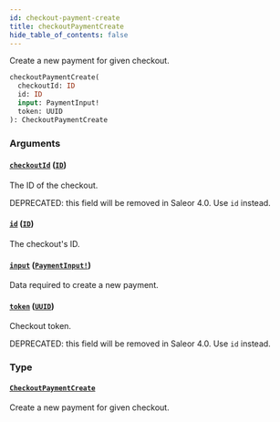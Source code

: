 ```yaml
---
id: checkout-payment-create
title: checkoutPaymentCreate
hide_table_of_contents: false
---
```


Create a new payment for given checkout.

```graphql
checkoutPaymentCreate(
  checkoutId: ID
  id: ID
  input: PaymentInput!
  token: UUID
): CheckoutPaymentCreate
```

### Arguments

#### [`checkoutId`](#) ([`ID`](../../../developer/api-reference/scalars/id))

The ID of the checkout.

DEPRECATED: this field will be removed in Saleor 4.0. Use `id` instead.

#### [`id`](#) ([`ID`](../../../developer/api-reference/scalars/id))

The checkout's ID.

#### [`input`](#) ([`PaymentInput!`](../../../developer/api-reference/inputs/payment-input))

Data required to create a new payment.

#### [`token`](#) ([`UUID`](../../../developer/api-reference/scalars/uuid))

Checkout token.

DEPRECATED: this field will be removed in Saleor 4.0. Use `id` instead.

### Type

#### [`CheckoutPaymentCreate`](../../../developer/api-reference/objects/checkout-payment-create)

Create a new payment for given checkout.
